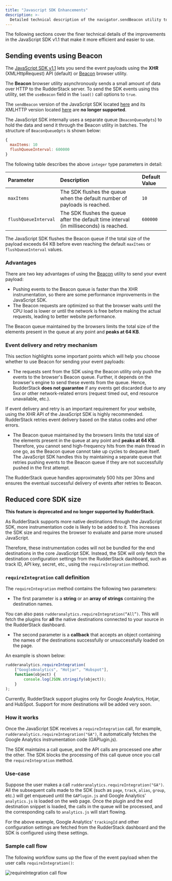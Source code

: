 ```yaml
---
title: "Javascript SDK Enhancements"
description: >-
  Detailed technical description of the navigator.sendBeacon utility to send event payloads using the JavaScript SDK.
---
```


The following sections cover the finer technical details of the improvements in the JavaScript SDK v1.1 that make it more efficient and easier to use.

## Sending events using Beacon

The [JavaScript SDK v1.1](https://cdn.rudderlabs.com/v1.1/rudder-analytics.min.js) lets you send the event payloads using the **XHR** (XMLHttpRequest) API (default) or [Beacon](https://developer.mozilla.org/en-US/docs/Web/API/Navigator/sendBeacon) browser utility.

The **Beacon** browser utility asynchronously sends a small amount of data over HTTP to the RudderStack server. To send the SDK events using this utility, set the `useBeacon` field in the <Link to="/sources/event-streams/sdks/rudderstack-javascript-sdk/load-js-sdk/#loading-options">`load()`</Link> call options to `true`.

<div class="dangerBlock">
The <code class="inline-code">sendBeacon</code> version of the JavaScript SDK located <a href="https://cdn.rudderlabs.com/v2/rudder-analytics.min.js?transport=beacon">here</a> and its XMLHTTP version located <a href="https://cdn.rudderlabs.com/v2/rudder-analytics.min.js">here</a> are <strong>no longer supported</strong>. 
</div>

The JavaScript SDK internally uses a separate queue (`BeaconQueueOpts`) to hold the data and send it through the Beacon utility in batches. The structure of `BeaconQueueOpts` is shown below:

```javascript
{
  maxItems: 10 
  flushQueueInterval: 600000
}
```
The following table describes the above `integer` type parameters in detail:

| Parameter        | Description             | Default Value    |
| :-------------------- |  :-------------| :----------------|
| `maxItems`            | The SDK flushes the queue when the default number of payloads is reached.    | `10`             |
| `flushQueueInterval`  | The SDK flushes the queue after the default time interval (in milliseconds) is reached. | `600000`         |


<div class="infoBlock">
The JavaScript SDK flushes the Beacon queue if the total size of the payload exceeds 64 KB before even reaching the default <code class="inline-code">maxItems</code> or <code class="inline-code">flushQueueInterval</code> values.
</div>

### Advantages

There are two key advantages of using the [Beacon](https://developer.mozilla.org/en-US/docs/Web/API/Navigator/sendBeacon) utility to send your event payload:

- Pushing events to the Beacon queue is faster than the XHR instrumentation, so there are some performance improvements in the JavaScript SDK.
- The Beacon requests are optimized so that the browser waits until the CPU load is lower or until the network is free before making the actual requests, leading to better website performance.

<div class="infoBlock">
The Beacon queue maintained by the browsers limits the total size of the elements present in the queue at any point and <strong>peaks at 64 KB</strong>.
</div>

### Event delivery and retry mechanism

This section highlights some important points which will help you choose whether to use Beacon for sending your event payloads:

- The requests sent from the SDK using the Beacon utility only push the events to the browser's Beacon queue. Further, it depends on the browser's engine to send these events from the queue. Hence, RudderStack **does not guarantee** if any events get discarded due to any 5xx or other network-related errors (request timed out, end resource unavailable, etc.).

<div class="warningBlock">
If event delivery and retry is an important requirement for your website, using the XHR API of the JavaScript SDK is highly recommended. RudderStack retries event delivery based on the status codes and other errors.
</div>

- The Beacon queue maintained by the browsers limits the total size of the elements present in the queue at any point and <strong>peaks at 64 KB</strong>. Therefore, you cannot send high-frequency hits from the main thread in one go, as the Beacon queue cannot take up cycles to dequeue itself. The JavaScript SDK handles this by maintaining a separate queue that retries pushing events to the Beacon queue if they are not successfully pushed in the first attempt. 

<div class="successBlock">
The RudderStack queue handles approximately 500 hits per 30ms and ensures the eventual successful delivery of events after retries to Beacon.
</div>


## Reduced core SDK size

<div class="dangerBlock">
<strong>This feature is deprecated and no longer supported by RudderStack</strong>.
</div>

As RudderStack supports more native destinations through the JavaScript SDK, more instrumentation code is likely to be added to it. This increases the SDK size and requires the browser to evaluate and parse more unused JavaScript.

Therefore, these instrumentation codes will not be bundled for the end destinations in the core JavaScript SDK. Instead, the SDK will only fetch the destination configuration settings from the RudderStack dashboard, such as track ID, API key, secret, etc., using the `requireIntegration` method.

### `requireIntegration` call definition

The `requireIntegration` method contains the following two parameters:

- The first parameter is a **string** or an **array of strings** containing the destination names.

<div class="infoBlock">
You can also pass <code class="inline-code">rudderanalytics.requireIntegration(“All”)</code>. This will fetch the plugins for <strong>all</strong> the native destinations connected to your source in the RudderStack dashboard.
</div>

- The second parameter is a **callback** that accepts an object containing the names of the destinations successfully or unsuccessfully loaded on the page.

An example is shown below:

```javascript
rudderanalytics.requireIntegration(
    ["GoogleAnalytics", "Hotjar", "Hubspot"],
    function(object) {
        console.log(JSON.stringify(object));
    }
);
```

<div class="infoBlock">
Currently, RudderStack support plugins only for Google Analytics, Hotjar, and HubSpot. Support for more destinations will be added very soon.
</div>

### How it works

Once the JavaScript SDK receives a `requireIntegration` call, for example, `rudderanalytics.requireIntegration("GA")`, it automatically fetches the Google Analytics instrumentation code (GAPlugin.js).

The SDK maintains a call queue, and the API calls are processed one after the other. The SDK blocks the processing of this call queue once you call the `requireIntegration` method.

### Use-case

Suppose the user makes a call `rudderanalytics.requireIntegration("GA")`. All the subsequent calls made to the SDK \(such as `page`, `track`, `alias`, `group`, etc.\) will get enqueued until the `GAPlugin.js` and Google Analytics' `analytics.js` is loaded on the web page. Once the plugin and the end destination snippet is loaded, the calls in the queue will be processed, and the corresponding calls to `analytics.js` will start flowing.

<div class="infoBlock">
For the above example, Google Analytics' <code class="inline-code">trackingId</code> and other configuration settings are fetched from the RudderStack dashboard and the SDK is configured using these settings.
</div>

### Sample call flow

The following workflow sums up the flow of the event payload when the user calls `requireIntegration()`:

<img src="../../../../assets/requireintegration-call-flow.png" alt="requireIntegration call flow" />
